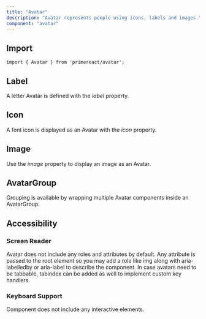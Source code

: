 ```yaml
---
title: "Avatar"
description: "Avatar represents people using icons, labels and images."
component: "avatar"
---
```


## Import

```tsx
import { Avatar } from 'primereact/avatar';
```

## Label

A letter Avatar is defined with the _label_ property. 

<DocComponentViewer name="avatar:label-demo"  />

## Icon

A font icon is displayed as an Avatar with the _icon_ property.

<DocComponentViewer name="avatar:icon-demo" />

## Image

Use the _image_ property to display an image as an Avatar.

<DocComponentViewer name="avatar:image-demo" />

## AvatarGroup

Grouping is available by wrapping multiple Avatar components inside an AvatarGroup.

<DocComponentViewer name="avatar:group-demo" />

## Accessibility

### Screen Reader

Avatar does not include any roles and attributes by default. Any attribute is passed to the root element so you may add a role like img along with aria-labelledby or aria-label to describe the component. In case avatars need to be tabbable, tabindex can be added as well to implement custom key handlers.

### Keyboard Support 

Component does not include any interactive elements.
